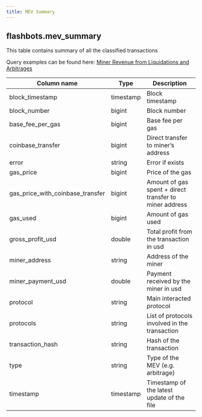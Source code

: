 ```yaml
---
title: MEV Summary
---
```


## **flashbots.mev_summary**

This table contains summary of all the classified transactions

Query examples can be found here: [Miner Revenue from Liquidations and Arbitrages](https://dune.com/queries/625974/1167301)

| **Column name**                      | **Type**  | **Description**                                        |
| ------------------------------------ | --------- | ------------------------------------------------------ |
| block\_timestamp                     | timestamp | Block timestamp                                        |
| block\_number                        | bigint    | Block number                                           |
| base\_fee\_per\_gas                  | bigint    | Base fee per gas                                       |
| coinbase\_transfer                   | bigint    | Direct transfer to miner’s address                     |
| error                                | string    | Error if exists                                        |
| gas\_price                           | bigint    | Price of the gas                                       |
| gas\_price\_with\_coinbase\_transfer | bigint    | Amount of gas spent + direct transfer to miner address |
| gas\_used                            | bigint    | Amount of gas used                                     |
| gross\_profit\_usd                   | double    | Total profit from the transaction in usd               |
| miner\_address                       | string    | Address of the miner                                   |
| miner\_payment\_usd                  | double    | Payment received by the miner in usd                   |
| protocol                             | string    | Main interacted protocol                               |
| protocols                            | string    | List of protocols involved in the transaction          |
| transaction\_hash                    | string    | Hash of the transaction                                |
| type                                 | string    | Type of the MEV (e.g. arbitrage)                       |
| timestamp                            | timestamp | Timestamp of the latest update of the file             |
